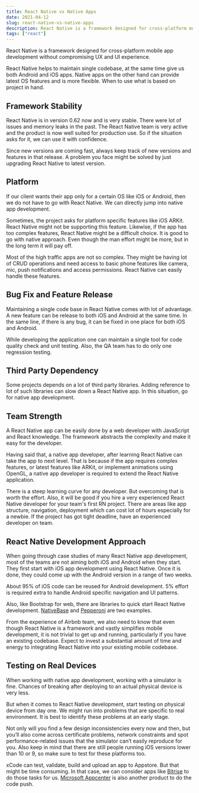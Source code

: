 ```yaml
---
title: React Native vs Native Apps
date: 2021-04-12
slug: react-native-vs-native-apps
description: React Native is a framework designed for cross-platform mobile app development without compromising UX and UI experience.
tags: ["react"]
---
```


React Native is a framework designed for cross-platform mobile app development without compromising UX and UI experience.

React Native helps to maintain single codebase, at the same time give us both Android and iOS apps. Native apps on the other hand can provide latest OS features and is more flexible. When to use what is based on project in hand.

## Framework Stability

React Native is in version 0.62 now and is very stable. There were lot of issues and memory leaks in the past. The React Native team is very active and the product is now well suited for production use. So if the situation asks for it, we can use it with confidence.

Since new versions are coming fast, always keep track of new versions and features in that release. A problem you face might be solved by just upgrading React Native to latest version.

## Platform

If our client wants their app only for a certain OS like iOS or Android, then we do not have to go with React Native. We can directly jump into native app development.

Sometimes, the project asks for platform specific features like iOS ARKit. React Native might not be supporting this feature. Likewise, if the app has too complex features, React Native might be a difficult choice. It is good to go with native approach. Even though the man effort might be more, but in the long term it will pay off.

Most of the high traffic apps are not so complex. They might be having lot of CRUD operations and need access to basic phone features like camera, mic, push notifications and access permissions. React Native can easily handle these features.

## Bug Fix and Feature Release

Maintaining a single code base in React Native comes with lot of advantage. A new feature can be release to both iOS and Android at the same time. In the same line, if there is any bug, it can be fixed in one place for both iOS and Android.

While developing the application one can maintain a single tool for code quality check and unit testing. Also, the QA team has to do only one regression testing.

## Third Party Dependency

Some projects depends on a lot of third party libraries. Adding reference to lot of such libraries can slow down a React Native app. In this situation, go for native app development.

## Team Strength

A React Native app can be easily done by a web developer with JavaScript and React knowledge. The framework abstracts the complexity and make it easy for the developer.

Having said that, a native app developer, after learning React Native can take the app to next level. That is because if the app requires complex features, or latest features like ARKit, or implement animations using OpenGL, a native app developer is required to extend the React Native application.

There is a steep learning curve for any developer. But overcoming that is worth the effort. Also, it will be good if you hire a very experienced React Native developer for your team's first RN project. There are areas like app structure, navigation, deployment which can cost lot of hours especially for a newbie. If the project has got tight deadline, have an experienced developer on team.

## React Native Development Approach

When going through case studies of many React Native app development, most of the teams are not aiming both iOS and Android when they start. They first start with iOS app development using React Native. Once it is done, they could come up with the Android version in a range of two weeks.

About 95% of iOS code can be reused for Android development. 5% effort is required extra to handle Android specific navigation and UI patterns.

Also, like Bootstrap for web, there are libraries to quick start React Native development. [NativeBase](https://nativebase.io/) and [Pepperoni](http://getpepperoni.com/) are two examples.

From the experience of Airbnb team, we also need to know that even though React Native is a framework and vastly simplifies mobile development, it is not trivial to get up and running, particularly if you have an existing codebase. Expect to invest a substantial amount of time and energy to integrating React Native into your existing mobile codebase.

## Testing on Real Devices

When working with native app development, working with a simulator is fine. Chances of breaking after deploying to an actual physical device is very less.

But when it comes to React Native development, start testing on physical device from day one. We might run into problems that are specific to real environment. It is best to identify these problems at an early stage.

Not only will you find a few design inconsistencies every now and then, but you’ll also come across certificate problems, network constraints and spot performance-related issues that the simulator can’t easily reproduce for you. Also keep in mind that there are still people running iOS versions lower than 10 or 9, so make sure to test for these platforms too.

xCode can test, validate, build and upload an app to Appstore. But that might be time consuming. In that case, we can consider apps like [Bitrise](https://www.bitrise.io/) to do those tasks for us. [Microsoft Appcenter](https://appcenter.ms/?utm_source=CodePush&utm_medium=Azure) is also another product to do the code push.
